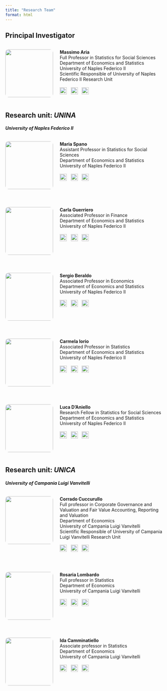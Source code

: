 ```yaml
---
title: "Research Team"
format: html
---
```


## Principal Investigator

:::::: {style="display: flex; align-items: flex-start; gap: 1.5em; flex-wrap: wrap; margin-bottom: 2em;"}
<!-- Left: Foto del membro -->

::: {style="flex: 0 0 150px;"}
![](www/aria.jpg){width="150px" style="border-radius: 10px;"}
:::

<!-- Right: Dati + Contatti -->

:::: {style="flex: 1; min-width: 250px;"}
**Massimo Aria**\
Full Professor in Statistics for Social Sciences\
Department of Economics and Statistics\
University of Naples Federico II\
Scientific Responsible of University of Naples Federico II Research Unit

::: {style="margin-top: 0.8em; font-size: 1.2em;"}
[![](www/email-icon.png){width="22px" style="margin-right:8px"}](mailto:massimo.aria@unina.it) [![](www/web-icon.png){width="22px" style="margin-right:8px"}](https://www.massimoaria.com) [![](www/linkedin-icon.png){width="22px"}](https://www.linkedin.com/in/massimoaria)
:::
::::
::::::

## Research unit: *UNINA*

#### *University of Naples Federico II*

:::::: {style="display: flex; align-items: flex-start; gap: 1.5em; flex-wrap: wrap; margin-bottom: 2em;"}
<!-- Left: Foto del membro -->

::: {style="flex: 0 0 150px;"}
![](www/spano.jpeg){width="150px" style="border-radius: 10px;"}
:::

<!-- Right: Dati + Contatti -->

:::: {style="flex: 1; min-width: 250px;"}
**Maria Spano**\
Assistant Professor in Statistics for Social Sciences\
Department of Economics and Statistics\
University of Naples Federico II

::: {style="margin-top: 0.8em; font-size: 1.2em;"}
[![](www/email-icon.png){width="22px" style="margin-right:8px"}](mailto:maria.spano@unina.it) [![](www/web-icon.png){width="22px" style="margin-right:8px"}](https://www.docenti.unina.it/#!/professor/4d415249415350414e4f53504e4d524138344435344134383954/riferimenti) [![](www/linkedin-icon.png){width="22px"}](https://www.linkedin.com/in/maria-spano-5a694a29/?originalSubdomain=it)
:::
::::
::::::

:::::: {style="display: flex; align-items: flex-start; gap: 1.5em; flex-wrap: wrap; margin-bottom: 2em;"}
<!-- Left: Foto del membro -->

::: {style="flex: 0 0 150px;"}
![](www/guerriero.jpg){width="150px" style="border-radius: 10px;"}
:::

<!-- Right: Dati + Contatti -->

:::: {style="flex: 1; min-width: 250px;"}
**Carla Guerriero**\
Associated Professor in Finance\
Department of Economics and Statistics\
University of Naples Federico II

::: {style="margin-top: 0.8em; font-size: 1.2em;"}
[![](www/email-icon.png){width="22px" style="margin-right:8px"}](mailto:carla.guerriero@unina.it) [![](www/web-icon.png){width="22px" style="margin-right:8px"}](https://www.docenti.unina.it/#!/professor/4341524c4147554552524945524f47525243524c3834523634463833395a/riferimenti) [![](www/linkedin-icon.png){width="22px"}](https://uk.linkedin.com/in/carla-guerriero-95a8496a)
:::
::::
::::::

:::::: {style="display: flex; align-items: flex-start; gap: 1.5em; flex-wrap: wrap; margin-bottom: 2em;"}
<!-- Left: Foto del membro -->

::: {style="flex: 0 0 150px;"}
![](www/beraldo.jpg){width="150px" style="border-radius: 10px;"}
:::

<!-- Right: Dati + Contatti -->

:::: {style="flex: 1; min-width: 250px;"}
**Sergio Beraldo**\
Associated Professor in Economics\
Department of Economics and Statistics\
University of Naples Federico II

::: {style="margin-top: 0.8em; font-size: 1.2em;"}
[![](www/email-icon.png){width="22px" style="margin-right:8px"}](mailto:sergio.beraldo@unina.it) [![](www/web-icon.png){width="22px" style="margin-right:8px"}](https://www.docenti.unina.it/#!/professor/53455247494f424552414c444f42524c53524737334231304638333954/riferimenti) [![](www/linkedin-icon.png){width="22px"}](https://it.linkedin.com/in/sergio-beraldo-15510159)
:::
::::
::::::

:::::: {style="display: flex; align-items: flex-start; gap: 1.5em; flex-wrap: wrap; margin-bottom: 2em;"}
<!-- Left: Foto del membro -->

::: {style="flex: 0 0 150px;"}
![](www/iorio.png){width="150px" style="border-radius: 10px;"}
:::

<!-- Right: Dati + Contatti -->

:::: {style="flex: 1; min-width: 250px;"}
**Carmela Iorio**\
Associated Professor in Statistics\
Department of Economics and Statistics\
University of Naples Federico II

::: {style="margin-top: 0.8em; font-size: 1.2em;"}
[![](www/email-icon.png){width="22px" style="margin-right:8px"}](mailto:carmela.iorio@unina.it) [![](www/web-icon.png){width="22px" style="margin-right:8px"}](https://www.docenti.unina.it/#!/professor/4341524d454c41494f52494f52494f434d4c38354336324638333951/riferimenti) [![](www/linkedin-icon.png){width="22px"}](https://it.linkedin.com/in/carmela-iorio-06222b40)
:::
::::
::::::

:::::: {style="display: flex; align-items: flex-start; gap: 1.5em; flex-wrap: wrap; margin-bottom: 2em;"}
<!-- Left: Foto del membro -->

::: {style="flex: 0 0 150px;"}
![](www/daniello.jpeg){width="150px" style="border-radius: 10px;"}
:::

<!-- Right: Dati + Contatti -->

:::: {style="flex: 1; min-width: 250px;"}
**Luca D'Aniello**\
Research Fellow in Statistics for Social Sciences\
Department of Economics and Statistics\
University of Naples Federico II

::: {style="margin-top: 0.8em; font-size: 1.2em;"}
[![](www/email-icon.png){width="22px" style="margin-right:8px"}](mailto:luca.daniello@unina.it) [![](www/web-icon.png){width="22px" style="margin-right:8px"}](https://sites.google.com/view/lucadaniello) [![](www/linkedin-icon.png){width="22px"}](https://it.linkedin.com/in/luca-d-aniello-173941175)
:::
::::
::::::

## Research unit: *UNICA*

#### *University of Campania Luigi Vanvitelli*

:::::: {style="display: flex; align-items: flex-start; gap: 1.5em; flex-wrap: wrap; margin-bottom: 2em;"}
<!-- Left: Foto del membro -->

::: {style="flex: 0 0 150px;"}
![](www/cuccurullo.png){width="150px" style="border-radius: 10px;"}
:::

<!-- Right: Dati + Contatti -->

:::: {style="flex: 1; min-width: 250px;"}
**Corrado Cuccurullo**\
Full professor in Corporate Governance and Valuation and Fair Value Accounting, Reporting and Valuation\
Department of Economics\
University of Campania Luigi Vanvitelli\
Scientific Responsible of University of Campania Luigi Vanvitelli Research Unit

::: {style="margin-top: 0.8em; font-size: 1.2em;"}
[![](www/email-icon.png){width="22px" style="margin-right:8px"}](mailto:corrado.cuccurullo@unicampania.it) [![](www/web-icon.png){width="22px" style="margin-right:8px"}](https://www.economia.unicampania.it/dipartimento/docenti?MATRICOLA=059204) [![](www/linkedin-icon.png){width="22px"}](https://it.linkedin.com/in/corrado-cuccurullo-2262384)
:::
::::
::::::

:::::: {style="display: flex; align-items: flex-start; gap: 1.5em; flex-wrap: wrap; margin-bottom: 2em;"}
<!-- Left: Foto del membro -->

::: {style="flex: 0 0 150px;"}
![](www/lombardo.png){width="150px" style="border-radius: 10px;"}
:::

<!-- Right: Dati + Contatti -->

:::: {style="flex: 1; min-width: 250px;"}
**Rosaria Lombardo**\
Full professor in Statistics\
Department of Economics\
University of Campania Luigi Vanvitelli\

::: {style="margin-top: 0.8em; font-size: 1.2em;"}
[![](www/email-icon.png){width="22px" style="margin-right:8px"}](mailto:rosaria.lombardo@unicampania.it) [![](www/web-icon.png){width="22px" style="margin-right:8px"}](https://www.economia.unicampania.it/dipartimento/docenti?MATRICOLA=057444) [![](www/linkedin-icon.png){width="22px"}](https://it.linkedin.com/in/rosaria-lombardo-46671010)
:::
::::
::::::

:::::: {style="display: flex; align-items: flex-start; gap: 1.5em; flex-wrap: wrap; margin-bottom: 2em;"}
<!-- Left: Foto del membro -->

::: {style="flex: 0 0 150px;"}
![](www/camminatiello.png){width="150px" style="border-radius: 10px;"}
:::

<!-- Right: Dati + Contatti -->

:::: {style="flex: 1; min-width: 250px;"}
**Ida Camminatiello**\
Associate professor in Statistics\
Department of Economics\
University of Campania Luigi Vanvitelli\

::: {style="margin-top: 0.8em; font-size: 1.2em;"}
[![](www/email-icon.png){width="22px" style="margin-right:8px"}](mailto:ida.camminatiello@unicampania.it) [![](www/web-icon.png){width="22px" style="margin-right:8px"}](https://www.economia.unicampania.it/dipartimento/docenti?MATRICOLA=083077) [![](www/linkedin-icon.png){width="22px"}](https://it.linkedin.com/in/rosaria-lombardo-46671010)
:::
::::
::::::
